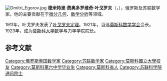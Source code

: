 [[File:Dmitri_Egorov.jpg|thumb]]
'''德米特里·费奥多罗维奇·叶戈罗夫'''（{{lang-ru|Дми́трий Фёдорович Его́ров}}，{{bd|1869年|12月22日|1931年|9月10日|}}），俄罗斯及苏联数学家。他的主要贡献在于[[微分几何|微分几何]]、[[数学分析|数学分析]]等领域。

1911年，叶戈罗夫发表了[[叶戈罗夫定理|叶戈罗夫定理]]。1921年，当选[[莫斯科数学学会|莫斯科数学学会]]会长。1923年，成为[[莫斯科大学|莫斯科大学]]数学与力学学院院长。
==参考文献==
{{reflist}}

{{Authority control}}
{{DEFAULTSORT: Egorov, Dmitri}}
[[Category:俄罗斯帝国数学家|Category:俄罗斯帝国数学家]]
[[Category:苏联数学家|Category:苏联数学家]]
[[Category:莫斯科國立大學校友|Category:莫斯科國立大學校友]]
[[Category:莫斯科第六中学毕业生|Category:莫斯科第六中学毕业生]]
[[Category:莫斯科省人|Category:莫斯科省人]]
[[Category:苏联科学院通讯院士|Category:苏联科学院通讯院士]]